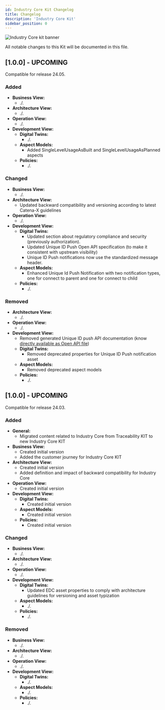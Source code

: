 ```yaml
---
id: Industry Core Kit Changelog
title: Changelog
description: 'Industry Core Kit'
sidebar_position: 0
---
```


<!--
This work is licensed under the CC-BY-4.0 (https://creativecommons.org/licenses/by/4.0/legalcode).

- SPDX-License-Identifier: CC-BY-4.0
- SPDX-FileCopyrightText: 2023 - 2024 BASF SE
- SPDX-FileCopyrightText: 2023 - 2024 Bayerische Motoren Werke Aktiengesellschaft (BMW AG)
- SPDX-FileCopyrightText: 2023 - 2024 Fraunhofer-Gesellschaft zur Foerderung der angewandten Forschung e.V. (represented by Fraunhofer ISST & Fraunhofer IML)
- SPDX-FileCopyrightText: 2023 - 2024 German Edge Cloud GmbH & Co. KG
- SPDX-FileCopyrightText: 2023 - 2024 Mercedes Benz AG
- SPDX-FileCopyrightText: 2023 - 2024 Robert Bosch Manufacturing Solutions GmbH
- SPDX-FileCopyrightText: 2023 - 2024 SAP SE
- SPDX-FileCopyrightText: 2023 - 2024 Siemens AG
- SPDX-FileCopyrightText: 2023 - 2024 T-Systems International GmbH
- SPDX-FileCopyrightText: 2023 - 2024 ZF Friedrichshafen AG
- SPDX-FileCopyrightText: 2023 - 2024 Contributors to the Eclipse Foundation
- Source URL: https://github.com/eclipse-tractusx/eclipse-tractusx.github.io/tree/main/docs-kits/kits/Industry%20Core%20Kit (latest version)
-->


![Industry Core kit banner](@site/static/img/doc-industry-core_header-minified.png)

All notable changes to this Kit will be documented in this file.

## [1.0.0] - UPCOMING

Compatible for release 24.05.

### Added

- **Business View:**
  - ./.
- **Architecture View:**
  - ./.
- **Operation View:**
  - ./.
- **Development View:**
  - **Digital Twins:**
    - ./.
  - **Aspect Models:**
    - Added SingleLevelUsageAsBuilt and SingleLevelUsageAsPlanned aspects
  - **Policies:**
    - ./.

### Changed

- **Business View:**
  - ./.
- **Architecture View:**
  - Updated backward compatibility and versioning according to latest Catena-X guidelines
- **Operation View:**
  - ./.
- **Development View:**
  - **Digital Twins:**
    - Updated section about regulatory compliance and security (previously authorization).
    - Updated Unique ID Push Open API specification (to make it consistent with upstream visibility)
    - Unique ID Push notifications now use the standardized message header.
  - **Aspect Models:**
    - Enhanced Unique Id Push Notification with two notification types, one for connect to parent and one for connect to child
  - **Policies:**
    - ./.

### Removed

- **Architecture View:**
  - ./.
- **Operation View:**
  - ./.
- **Development View:**
  - Removed generated Unique ID push API documentation (know [directly available as Open API file](./openapi/unique-id-push.yaml))
  - **Digital Twins:**
    - Removed deprecated properties for Unique ID Push notification asset
  - **Aspect Models:**
    - Removed deprecated aspect models
  - **Policies:**
    - ./.

## [1.0.0] - UPCOMING

Compatible for release 24.03.

### Added

- **General:**
    - Migrated content related to Industry Core from Traceability KIT to new Industry Core KIT
- **Business View:**
    - Created initial version
    - Added the customer journey for Industry Core KIT
- **Architecture View:**
    - Created initial version
    - Added definition and impact of backward compatibility for Industry Core
- **Operation View:**
    - Created initial version
- **Development View:**
  - **Digital Twins:**
    - Created initial version
  - **Aspect Models:**
    - Created initial version
  - **Policies:**
    - Created initial version

### Changed

- **Business View:**
    - ./.
- **Architecture View:**
    - ./.
- **Operation View:**
    - ./.
- **Development View:**
  - **Digital Twins:**
    - Updated EDC asset properties to comply with architecture guidelines for versioning and asset typization 
  - **Aspect Models:**
    - ./.
  - **Policies:**
    - ./.

### Removed

- **Business View:**
  - ./.
- **Architecture View:**
  - ./.
- **Operation View:**
  - ./.
- **Development View:**
  - **Digital Twins:**
    - ./.
  - **Aspect Models:**
    - ./.
  - **Policies:**
    - ./.

<Notice components={props.components} />

